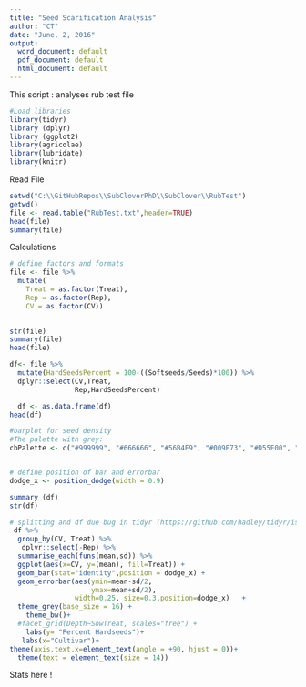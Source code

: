 ```yaml
---
title: "Seed Scarification Analysis"
author: "CT"
date: "June, 2, 2016"
output:
  word_document: default
  pdf_document: default
  html_document: default
---
```

This script :
analyses rub test file



```r
#Load libraries 
library(tidyr)
library (dplyr)
library (ggplot2)
library(agricolae)
library(lubridate)
library(knitr)
```

Read File 

```r

setwd("C:\\GitHubRepos\\SubCloverPhD\\SubClover\\RubTest")
getwd()
file <- read.table("RubTest.txt",header=TRUE)
head(file)
summary(file)
```

Calculations 

```r

# define factors and formats
file <- file %>%
  mutate(
    Treat = as.factor(Treat),
    Rep = as.factor(Rep),
    CV = as.factor(CV))
    

str(file)
summary(file)
head(file)

```


```r

df<- file %>%
  mutate(HardSeedsPercent = 100-((Softseeds/Seeds)*100)) %>%
  dplyr::select(CV,Treat,
                Rep,HardSeedsPercent)

  df <- as.data.frame(df)
head(df)

```

```r

#barplot for seed density  
#The palette with grey:
cbPalette <- c("#999999", "#666666", "#56B4E9", "#009E73", "#D55E00", "#0072B2","#999999", "#E69F00", "#56B4E9", "#009E73", "#D55E00", "#0072B2","#56B4E9", "#009E73")


# define position of bar and errorbar
dodge_x <- position_dodge(width = 0.9)

summary (df)
str(df)

# splitting and df due bug in tidyr (https://github.com/hadley/tidyr/issues/32)
 df %>%
  group_by(CV, Treat) %>%
   dplyr::select(-Rep) %>%
  summarise_each(funs(mean,sd)) %>%
  ggplot(aes(x=CV, y=(mean), fill=Treat)) +
  geom_bar(stat="identity",position = dodge_x) +
  geom_errorbar(aes(ymin=mean-sd/2,
                    ymax=mean+sd/2),
                width=0.25, size=0.3,position=dodge_x)   +
  theme_grey(base_size = 16) +
    theme_bw()+
  #facet_grid(Depth~SowTreat, scales="free") +
    labs(y= "Percent Hardseeds")+
   labs(x="Cultivar")+
theme(axis.text.x=element_text(angle = +90, hjust = 0))+
  theme(text = element_text(size = 14))


```

Stats here !
